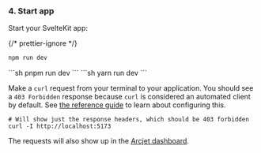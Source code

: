 
### 4. Start app

Start your SvelteKit app:

{/* prettier-ignore */}
<SelectableContent client:idle syncKey="packageManager">
<Fragment slot="npm">
```sh
npm run dev
```
</Fragment>
<Fragment slot="pnpm">
```sh
pnpm run dev
```
</Fragment>
<Fragment slot="yarn">
```sh
yarn run dev
```
</Fragment>
</SelectableContent>

Make a `curl` request from your terminal to your application. You should see a
`403 Forbidden` response because `curl` is considered an automated client by
default. See [the reference guide](/bot-protection/reference) to learn about
configuring this.

```shell
# Will show just the response headers, which should be 403 forbidden
curl -I http://localhost:5173
```

The requests will also show up in the [Arcjet
dashboard](https://app.arcjet.com).
